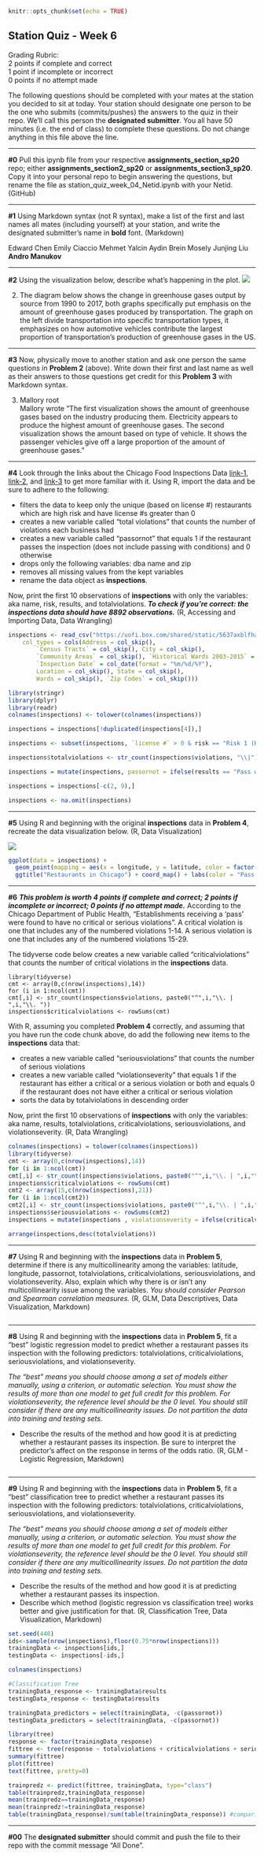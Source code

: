 ```r
knitr::opts_chunk$set(echo = TRUE)
```


## Station Quiz - Week 6

Grading Rubric:  
2 points if complete and correct  
1 point if incomplete or incorrect  
0 points if no attempt made  

The following questions should be completed with your mates at the station you decided to sit at today. Your station should designate one person to be the one who submits (commits/pushes) the answers to the quiz in their repo. We'll call this person the **designated submitter**. You all have 50 minutes (i.e. the end of class) to complete these questions. Do not change anything in this file above the line.

***

**#0** Pull this ipynb file from your respective **assignments_section_sp20** repo; either **assignments_section2_sp20** or **assignments_section3_sp20**. Copy it into your personal repo to begin answering the questions, but rename the file as station_quiz_week_04_Netid.ipynb with your Netid. (GitHub)

***

**#1** Using Markdown syntax (not R syntax), make a list of the first and last names all mates (including yourself) at your station, and write the designated submitter's name in **bold** font. (Markdown)  


Edward Chen
Emily Ciaccio
Mehmet Yalcin Aydin
Brein Mosely
Junjing Liu
**Andro Manukov**

***

**#2** Using the visualization below, describe what's happening in the plot.
![](https://uofi.box.com/shared/static/1db2sijf7kx7ajb99s4dkjboq7s21skp.png)




2. The diagram below shows the change in greenhouse gases output by source from 1990 to 2017, both graphs specifically put emphasis on the amount of greenhouse gases produced by transportation.  The graph on the left divide transportation into specific transportation types, it emphasizes on how automotive vehicles contribute the largest proportion of transportation’s production of greenhouse gases in the US.

***

**#3**  Now, physically move to another station and ask one person the same questions in **Problem 2** (above). Write down their first and last name as well as their answers to those questions get credit for this **Problem 3** with Markdown syntax.  

3. Mallory root  
Mallory wrote “The first visualization shows the amount of greenhouse gases based on the industry producing them. Electricity appears to produce the highest amount of greenhouse gases. The second visualization shows the amount based on type of vehicle. It shows the passenger vehicles give off a large proportion of the amount of greenhouse gases.”


***

**#4** Look through the links about the Chicago Food Inspections Data [link-1](https://data.cityofchicago.org/api/assets/BAD5301B-681A-4202-9D25-51B2CAE672FF), [link-2](https://www.chicago.gov/city/en/depts/cdph/provdrs/healthy_restaurants/svcs/food-protection-services.html), and [link-3](http://dev.cityofchicago.org/open%20data/data%20portal/2018/06/29/food-violations-changes.html) to get more familiar with it. Using R, import the data and be sure to adhere to the following:  

  - filters the data to keep only the unique (based on license #) restaurants which are high risk and have license #s greater than 0
  - creates a new variable called "total violations" that counts the number of violations each business had
  - creates a new variable called "passornot" that equals 1 if the restaurant passes the inspection (does not include passing with conditions) and 0 otherwise
  - drops only the following variables: dba name and zip
  - removes all missing values from the kept variables
  - rename the data object as **inspections**. 

Now, print the first 10 observations of **inspections** with only the variables: aka name, risk, results, and totalviolations. ***To check if you're correct: the inspections data should have 8892 observations.*** (R, Accessing and Importing Data, Data Wrangling)



```r
inspections <- read_csv("https://uofi.box.com/shared/static/5637axblfhajotail80yw7j2s4r27hxd.csv",
	col_types = cols(Address = col_skip(),
    	`Census Tracts` = col_skip(), City = col_skip(),
    	`Community Areas` = col_skip(), `Historical Wards 2003-2015` = col_skip(),
    	`Inspection Date` = col_date(format = "%m/%d/%Y"),
    	Location = col_skip(), State = col_skip(),
    	Wards = col_skip(), `Zip Codes` = col_skip()))
```

```r
library(stringr)
library(dplyr)
library(readr)
colnames(inspections) <- tolower(colnames(inspections))

inspections = inspections[!duplicated(inspections[4]),]

inspections <- subset(inspections, `license #` > 0 & risk == "Risk 1 (High)")

inspections$totalviolations <- str_count(inspections$violations, "\\|") +1

inspections = mutate(inspections, passornot = ifelse(results == "Pass w/Conditions" | results == "Pass", 1, 0))

inspections = inspections[-c(2, 9),]

inspections <- na.omit(inspections)

```



***

**#5** Using R and beginning with the original **inspections** data in **Problem 4**, recreate the data visualization below. (R, Data Visualization)

![](https://uofi.box.com/shared/static/bkqt36qf4qn4fu5mu2xpdmz5rhr1y81j.png)


```r
ggplot(data = inspections) +
  geom_point(mapping = aes(x = longitude, y = latitude, color = factor(passornot))) +
  ggtitle("Restaurants in Chicago") + coord_map() + labs(color = "Pass Inspections(1) or Not(0)")

```



***

**#6** ***This problem is worth 4 points if complete and correct; 2 points if incomplete or incorrect; 0 points if no attempt made.*** According to the Chicago Department of Public Health, "Establishments receiving a 'pass' were found to have no critical or serious violations". A critical violation is one that includes any of the numbered violations 1-14. A serious violation is one that includes any of the numbered violations 15-29. 

The tidyverse code below creates a new variable called "criticalviolations" that counts the number of critical violations in the **inspections** data.
```
library(tidyverse)
cmt <- array(0,c(nrow(inspections),14))
for (i in 1:ncol(cmt))
cmt[,i] <- str_count(inspections$violations, paste0("^",i,"\\. | ",i,"\\. ")) 
inspections$criticalviolations <- rowSums(cmt)
```

With R, assuming you completed **Problem 4** correctly, and assuming that you have run the code chunk above, do add the following new items to the **inspections** data that:  

  - creates a new variable called "seriousviolations" that counts the number of serious  violations  
  - creates a new variable called "violationseverity" that equals 1 if the restaurant has either a critical or a serious violation or both and equals 0 if the restaurant does not have either a critical or serious violation  
  - sorts the data by totalviolations in descending order  

Now, print the first 10 observations of **inspections** with only the variables: aka name, results, totalviolations, criticalviolations, seriousviolations, and violationseverity. (R, Data Wrangling)  


```r
colnames(inspections) = tolower(colnames(inspections))
library(tidyverse)
cmt <- array(0,c(nrow(inspections),14))
for (i in 1:ncol(cmt))
cmt[,i] <- str_count(inspections$violations, paste0("^",i,"\\. | ",i,"\\. ")) 
inspections$criticalviolations <- rowSums(cmt)
cmt2 <- array(15,c(nrow(inspections),21))
for (i in 1:ncol(cmt2))
cmt2[,i] <- str_count(inspections$violations, paste0("^",i,"\\. | ",i,"\\. ")) 
inspections$seriousviolations <- rowSums(cmt2)
inspections = mutate(inspections , violationseverity = ifelse(criticalviolations ==0 & seriousviolations==0, 0, 1))

arrange(inspections,desc(totalviolations))

```


***

**#7** Using R and beginning with the **inspections** data in **Problem 5**, determine if there is any multicollinearity among the variables: latitude, longitude, passornot, totalviolations, criticalviolations, seriousviolations, and violationseverity. Also, explain which why there is or isn't any multicollinearity issue among the variables. *You should consider Pearson and Spearman correlation measures.* (R, GLM, Data Descriptives, Data Visualization, Markdown)


```r

```

***

**#8** Using R and beginning with the **inspections** data in **Problem 5**, fit a "best" logistic regression model to predict whether a restaurant passes its inspection with the following predictors: totalviolations, criticalviolations, seriousviolations, and violationseverity.  

*The "best" means you should choose among a set of models either manually, using a criterion, or automatic selection. You must show the results of more than one model to get full credit for this problem. For violationseverity, the reference level should be the 0 level. You should still consider if there are any multicollinearity issues. Do not partition the data into training and testing sets.*

  - Describe the results of the method and how good it is at predicting whether a restaurant passes its inspection. Be sure to interpret the predictor's affect on the response in terms of the odds ratio. (R, GLM - Logistic Regression, Markdown)


```r

```

***

**#9** Using R and beginning with the **inspections** data in **Problem 5**, fit a "best" classification tree to predict whether a restaurant passes its inspection with the following predictors: totalviolations, criticalviolations, seriousviolations, and violationseverity.  

*The "best" means you should choose among a set of models either manually, using a criterion, or automatic selection. You must show the results of more than one model to get full credit for this problem. For violationseverity, the reference level should be the 0 level. You should still consider if there are any multicollinearity issues. Do not partition the data into training and testing sets.*

  - Describe the results of the method and how good it is at predicting whether a restaurant passes its inspection.     
  - Describe which method (logistic regression vs classification tree) works better and give justification for that. (R, Classification Tree, Data Visualization, Markdown)


```r
set.seed(448)
ids<-sample(nrow(inspections),floor(0.75*nrow(inspections)))
trainingData <- inspections[ids,]
testingData <- inspections[-ids,]

colnames(inspections)

#Classification Tree
trainingData_response <- trainingData$results
testingData_response <- testingData$results

trainingData_predictors = select(trainingData, -c(passornot))
testingData_predictors = select(trainingData, -c(passornot))

library(tree)
response <- factor(trainingData_response)
fittree <- tree(response ~ totalviolations + criticalviolations + seriousviolations + violationseverity , data = trainingData)
summary(fittree)
plot(fittree)
text(fittree, pretty=0)

trainpredz <- predict(fittree, trainingData, type="class")
table(trainpredz,trainingData_response) 
mean(trainpredz==trainingData_response)
mean(trainpredz!=trainingData_response) 
table(trainingData_response)/sum(table(trainingData_response)) #comparing to testing prior proportions

```

***

**#00** The **designated submitter** should commit and push the file to their repo with the commit message "All Done".
